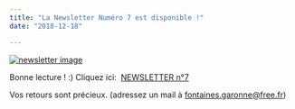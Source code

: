 ```yaml
---
title: "La Newsletter Numéro 7 est disponible !"
date: "2018-12-18"

---
```


[![newsletter image](/uploads/newsletter-image.jpg)](http://fontaines-garonne.fr/wp-content/uploads/2014/09/newsletter-image.jpg)

Bonne lecture ! :) Cliquez ici:  [NEWSLETTER n°7](http://fontaines-garonne.fr/wp-content/uploads/2018/12/NEWSLETTER-n°7.pdf)

Vos retours sont précieux. (adressez un mail à fontaines.garonne@free.fr)
